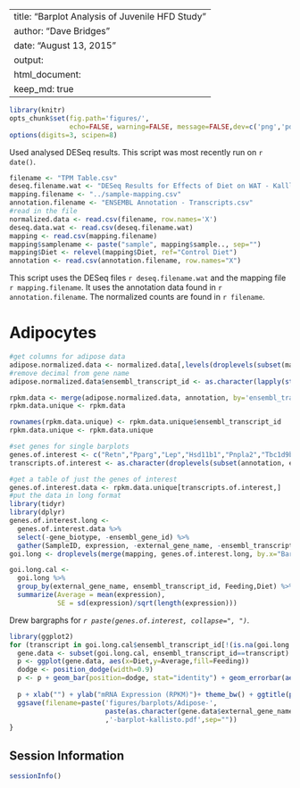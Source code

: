 
---
title: "Barplot Analysis of Juvenile HFD Study"
author: "Dave Bridges"
date: "August 13, 2015"
output:
  html_document:
    keep_md: true
---

```r
library(knitr)
opts_chunk$set(fig.path='figures/',
               echo=FALSE, warning=FALSE, message=FALSE,dev=c('png','pdf'))
options(digits=3, scipen=8)
```

Used analysed DESeq results.  This script was most recently run on `r date()`.

```r
filename <- "TPM Table.csv"
deseq.filename.wat <- "DESeq Results for Effects of Diet on WAT - Kalllisto.csv"
mapping.filename <- "../sample-mapping.csv"
annotation.filename <- "ENSEMBL Annotation - Transcripts.csv"
#read in the file
normalized.data <- read.csv(filename, row.names='X')
deseq.data.wat <- read.csv(deseq.filename.wat)
mapping <- read.csv(mapping.filename)
mapping$samplename <- paste("sample", mapping$sample.., sep="")
mapping$Diet <- relevel(mapping$Diet, ref="Control Diet")
annotation <- read.csv(annotation.filename, row.names="X")
```

This script uses the DESeq files `r deseq.filename.wat` and the mapping file `r mapping.filename`.  It uses the annotation data found in `r annotation.filename`.  The normalized counts are found in `r filename`.

# Adipocytes

```r
#get columns for adipose data
adipose.normalized.data <- normalized.data[,levels(droplevels(subset(mapping, Tissue=="eWAT")$Barcode))]
#remove decimal from gene name
adipose.normalized.data$ensembl_transcript_id <- as.character(lapply(strsplit(rownames(adipose.normalized.data), "\\."), "[[", 1))

rpkm.data <- merge(adipose.normalized.data, annotation, by='ensembl_transcript_id') 
rpkm.data.unique <- rpkm.data

rownames(rpkm.data.unique) <- rpkm.data.unique$ensembl_transcript_id
rpkm.data.unique <- rpkm.data.unique

#set genes for single barplots
genes.of.interest <- c("Retn","Pparg","Lep","Hsd11b1","Pnpla2","Tbc1d9b","Clk4","Slc1a3","Ap2s1","Rer1","Ywhae","Eif4ebp3","Hsd11b1")
transcripts.of.interest <- as.character(droplevels(subset(annotation, external_gene_name %in% genes.of.interest)$ensembl_transcript_id))

#get a table of just the genes of interest
genes.of.interest.data <- rpkm.data.unique[transcripts.of.interest,]
#put the data in long format
library(tidyr)
library(dplyr)
genes.of.interest.long <- 
  genes.of.interest.data %>%
  select(-gene_biotype, -ensembl_gene_id) %>%
  gather(SampleID, expression, -external_gene_name, -ensembl_transcript_id)
goi.long <- droplevels(merge(mapping, genes.of.interest.long, by.x="Barcode", by.y="SampleID"))

goi.long.cal <- 
  goi.long %>%
  group_by(external_gene_name, ensembl_transcript_id, Feeding,Diet) %>%
  summarize(Average = mean(expression),
            SE = sd(expression)/sqrt(length(expression)))
```

Drew bargraphs for *`r paste(genes.of.interest, collapse=", ")`*.

```r
library(ggplot2)
for (transcript in goi.long.cal$ensembl_transcript_id[!(is.na(goi.long.cal$ensembl_transcript_id))]) {
  gene.data <- subset(goi.long.cal, ensembl_transcript_id==transcript)
  p <- ggplot(gene.data, aes(x=Diet,y=Average,fill=Feeding))
  dodge <- position_dodge(width=0.9)
  p <- p + geom_bar(position=dodge, stat="identity") + geom_errorbar(aes(ymin=Average-SE, ymax=Average+SE), position=dodge, width=0.1) 
  
  p + xlab("") + ylab("mRNA Expression (RPKM)")+ theme_bw() + ggtitle(paste(as.character(gene.data$external_gene_name[1]), transcript, sep=" - ")) + theme(panel.grid.minor = element_blank()) + theme(panel.grid.major = element_blank()) + theme(panel.border=element_blank()) + scale_x_discrete(labels=gene.data$Diet) + theme(axis.line = element_line(color = 'black'))+scale_colour_grey(start = 0.5, end = .9)
  ggsave(filename=paste('figures/barplots/Adipose-',
                        paste(as.character(gene.data$external_gene_name[1]), transcript, sep=" - ")
                        ,'-barplot-kallisto.pdf',sep=""))
}

```

Session Information
---------------------

```r
sessionInfo()
```

